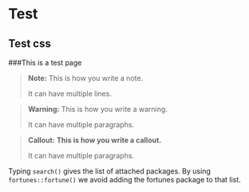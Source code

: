# **Test** {.unnumbered}

## Test css {.unnumbered}

###This is a test page

> **Note:** This is how you write a note.
>
> It can have multiple lines.


> **Warning:** This is how you write a warning.
>
> It can have multiple paragraphs.

> **Callout:** **This is how you write a callout.**
>
> It can have multiple paragraphs.


<div class="note">
Typing `search()` gives the list of attached packages. By using `fortunes::fortune()` we avoid adding the fortunes package to that list.
</div>
